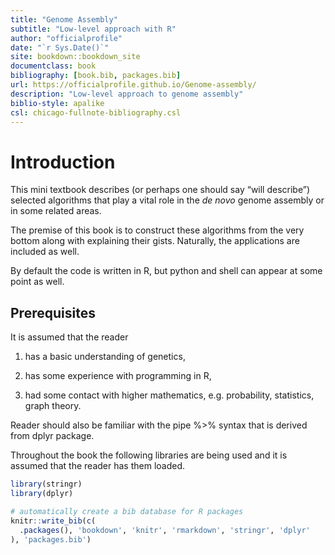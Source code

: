 ```yaml
--- 
title: "Genome Assembly"
subtitle: "Low-level approach with R"
author: "officialprofile"
date: "`r Sys.Date()`"
site: bookdown::bookdown_site
documentclass: book
bibliography: [book.bib, packages.bib]
url: https://officialprofile.github.io/Genome-assembly/
description: "Low-level approach to genome assembly"
biblio-style: apalike
csl: chicago-fullnote-bibliography.csl
---
```


# Introduction

This mini textbook describes (or perhaps one should say "will describe") selected algorithms that play a vital role in the *de novo* genome assembly or in some related areas.

The premise of this book is to construct these algorithms from the very bottom along with explaining their gists. Naturally, the applications are included as well.

By default the code is written in R, but python and shell can appear at some point as well.

## Prerequisites

It is assumed that the reader

1. has a basic understanding of genetics,

2. has some experience with programming in R,

3. had some contact with higher mathematics, e.g. probability, statistics, graph theory. 

Reader should also be familiar with the pipe %>% syntax that is derived from dplyr package. 

Throughout the book the following libraries are being used and it is assumed that the reader has them loaded.
```r
library(stringr)
library(dplyr)
```
 
```r
# automatically create a bib database for R packages
knitr::write_bib(c(
  .packages(), 'bookdown', 'knitr', 'rmarkdown', 'stringr', 'dplyr'
), 'packages.bib')
```

